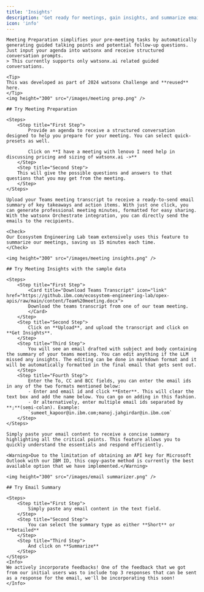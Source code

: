 ```yaml
---
title: 'Insights'
description: 'Get ready for meetings, gain insights, and summarize emails effortlessly.'
icon: 'info'
---
```


<Tabs>
  <Tab title="Meeting Preparation">
    
    Meeting Preparation simplifies your pre-meeting tasks by automatically generating guided talking points and potential follow-up questions. Just input your agenda into watsonx and receive structured conversation prompts.
    > This currently supports only watsonx.ai related guided conversations.

    <Tip>
    This was developed as part of 2024 watsonx Challenge and **reused** here.
    </Tip>
    <img height="300" src="/images/meeting prep.png" />

    ## Try Meeting Preparation

    <Steps>
        <Step title="First Step">
            Provide an agenda to receive a structured conversation designed to help you prepare for your meeting. You can select quick-presets as well.

            Click on **I have a meeting with lenovo I need help in discussing pricing and sizing of watsonx.ai ->**
        </Step>
        <Step title="Second Step">
        This will give the possible questions and answers to that questions that you may get from the meeting.
        </Step>
    </Steps>
  </Tab>
  <Tab title="Meeting Insights">
    
    Upload your Teams meeting transcript to receive a ready-to-send email summary of key takeaways and action items. With just one click, you can generate professional meeting minutes, formatted for easy sharing. With the watsonx Orchestrate integration, you can directly send the emails to the recipients.
    
    <Check>
    Our Ecosystem Engineering Lab team extensively uses this feature to summarize our meetings, saving us 15 minutes each time.
    </Check>

    <img height="300" src="/images/meeting insights.png" />

    ## Try Meeting Insights with the sample data

    <Steps>
        <Step title="First Step">
            <Card title="Download Teams Transcript" icon="link" href="https://github.ibm.com/ecosystem-engineering-lab/opex-apis/raw/main/content/Team%20meeting.docx">
            Download the teams transcript from one of our team meeting.
            </Card>
        </Step>
        <Step title="Second Step">
            Click on **Upload**, and upload the transcript and click on **Get Insights**.
        </Step>
        <Step title="Third Step">
            You will see an email drafted with subject and body containing the summary of your teams meeting. You can edit anything if the LLM missed any insights. The editing can be done in markdown format and it will be automatically formatted in the final email that gets sent out.
        </Step>
        <Step title="Fourth Step">
            Enter the To, CC and BCC fields, you can enter the email ids in any of the two formats mentioned below:
            - Enter and email id and click **Enter**. This will clear the text box and add the name below. You can go on adding in this fashion.
            - Or alternatively, enter multiple email ids separated by **;**(semi-colan). Example: 
            `sumeet_kapoor@in.ibm.com;manoj.jahgirdar@in.ibm.com`
        </Step>
    </Steps>

  </Tab>
  <Tab title="Email Summary">

    Simply paste your email content to receive a concise summary highlighting all the critical points. This feature allows you to quickly understand the essentials and respond efficiently.

    <Warning>Due to the limitation of obtaining an API key for Microsoft Outlook with our IBM ID, this copy-paste method is currently the best available option that we have implemented.</Warning>

    <img height="300" src="/images/email summarizer.png" />

    ## Try Email Summary

    <Steps>
        <Step title="First Step">
            Simply paste any email content in the text field.
        </Step>
        <Step title="Second Step">
            You can select the summary type as either **Short** or **Detailed**
        </Step>
        <Step title="Third Step">
            And click on **Summarize**
        </Step>
    </Steps>
    <Info>
    We actively incorporate feedbacks! One of the feedback that we got from our initial users was to include top 3 responses that can be sent as a response for the email, we'll be incorporating this soon!
    </Info>
  </Tab>
</Tabs>